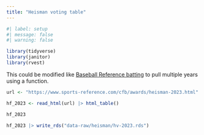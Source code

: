 ```yaml
---
title: "Heisman voting table"
---
```


```r
#| label: setup
#| message: false
#| warning: false

library(tidyverse)
library(janitor)
library(rvest)
```

This could be modified like [Baseball Reference batting](baseball-ref-batting.qmd) to pull multiple years using a function.


```r
url <- "https://www.sports-reference.com/cfb/awards/heisman-2023.html"
```

```r
hf_2023 <- read_html(url) |> html_table()

hf_2023 

hf_2023 |> write_rds("data-raw/heisman/hv-2023.rds")
```

